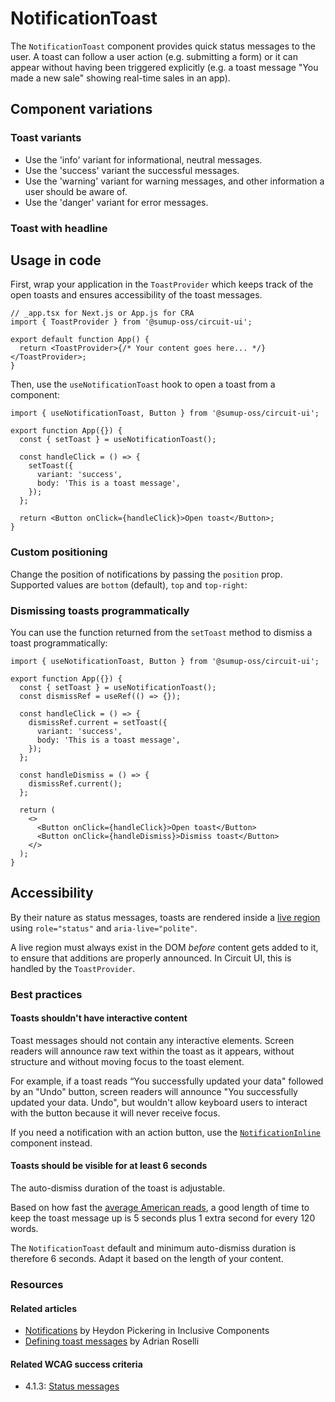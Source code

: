 
<Meta of={Stories} />

# NotificationToast

<Status variant="stable" />

The `NotificationToast` component provides quick status messages to the user. A toast can follow a user action (e.g. submitting a form) or it can appear without having been triggered explicitly (e.g. a toast message "You made a new sale" showing real-time sales in an app).

<Story of={Stories.Base} />
<Props />

## Component variations

### Toast variants

<Story of={Stories.Variants} />

- Use the 'info' variant for informational, neutral messages.
- Use the 'success' variant the successful messages.
- Use the 'warning' variant for warning messages, and other information a user should be aware of.
- Use the 'danger' variant for error messages.

### Toast with headline

<Story of={Stories.WithHeadline} />

## Usage in code

First, wrap your application in the `ToastProvider` which keeps track of the open toasts and ensures accessibility of the toast messages.

```tsx
// _app.tsx for Next.js or App.js for CRA
import { ToastProvider } from '@sumup-oss/circuit-ui';

export default function App() {
  return <ToastProvider>{/* Your content goes here... */}</ToastProvider>;
}
```

Then, use the `useNotificationToast` hook to open a toast from a component:

```tsx
import { useNotificationToast, Button } from '@sumup-oss/circuit-ui';

export function App({}) {
  const { setToast } = useNotificationToast();

  const handleClick = () => {
    setToast({
      variant: 'success',
      body: 'This is a toast message',
    });
  };

  return <Button onClick={handleClick}>Open toast</Button>;
}
```

### Custom positioning

Change the position of notifications by passing the `position` prop. Supported values are `bottom` (default), `top` and `top-right`:

<Story of={Stories.Position} />

### Dismissing toasts programmatically

You can use the function returned from the `setToast` method to dismiss a toast programmatically:

```tsx
import { useNotificationToast, Button } from '@sumup-oss/circuit-ui';

export function App({}) {
  const { setToast } = useNotificationToast();
  const dismissRef = useRef(() => {});

  const handleClick = () => {
    dismissRef.current = setToast({
      variant: 'success',
      body: 'This is a toast message',
    });
  };

  const handleDismiss = () => {
    dismissRef.current();
  };

  return (
    <>
      <Button onClick={handleClick}>Open toast</Button>
      <Button onClick={handleDismiss}>Dismiss toast</Button>
    </>
  );
}
```

<Story of={Stories.Dismiss} />

## Accessibility

By their nature as status messages, toasts are rendered inside a [live region](https://developer.mozilla.org/en-US/docs/Web/Accessibility/ARIA/ARIA_Live_Regions) using `role="status"` and `aria-live="polite"`.

A live region must always exist in the DOM _before_ content gets added to it, to ensure that additions are properly announced. In Circuit UI, this is handled by the `ToastProvider`.

### Best practices

#### Toasts shouldn't have interactive content

Toast messages should not contain any interactive elements. Screen readers will announce raw text within the toast as it appears, without structure and without moving focus to the toast element.

For example, if a toast reads “You successfully updated your data" followed by an "Undo" button, screen readers will announce "You successfully updated your data. Undo", but wouldn't allow keyboard users to interact with the button because it will never receive focus.

If you need a notification with an action button, use the [`NotificationInline`](Notifications/NotificationInline) component instead.

#### Toasts should be visible for at least 6 seconds

The auto-dismiss duration of the toast is adjustable.

Based on how fast the [average American reads](https://sheribyrnehaber.medium.com/designing-toast-messages-for-accessibility-fb610ac364be), a good length of time to keep the toast message up is 5 seconds plus 1 extra second for every 120 words.

The `NotificationToast` default and minimum auto-dismiss duration is therefore 6 seconds. Adapt it based on the length of your content.

### Resources

#### Related articles

- [Notifications](https://inclusive-components.design/notifications/) by Heydon Pickering in Inclusive Components
- [Defining toast messages](https://adrianroselli.com/2020/01/defining-toast-messages.html) by Adrian Roselli

#### Related WCAG success criteria

- 4.1.3: [Status messages](https://www.w3.org/WAI/WCAG21/Understanding/status-messages.html)
